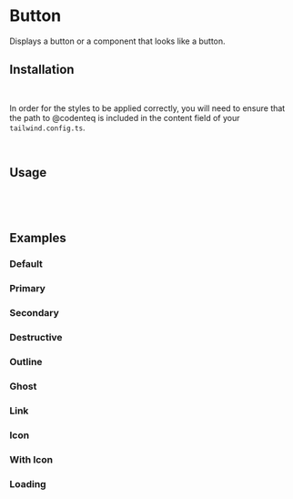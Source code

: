 

<Meta of={ButtonStories} />

# Button

Displays a button or a component that looks like a button.

<Canvas of={ButtonStories.Default} />

## Installation

```bash
npm i @codenteq/interfeys
```

In order for the styles to be applied correctly, you will need to ensure that the path to @codenteq is included in the content field of your `tailwind.config.ts`.
```typescript
'./node_modules/@codenteq/**/*.{js,ts,jsx,tsx}'
```

## Usage

```typescript
import { Button } from '@codenteq/interfeys';
```

```typescript
<Button variant="outline">Button</Button>
```

## Examples

### Default
<Canvas of={ButtonStories.Default} />

### Primary
<Canvas of={ButtonStories.ButtonPrimary} />

### Secondary
<Canvas of={ButtonStories.ButtonSecondary} />

### Destructive
<Canvas of={ButtonStories.ButtonDestructive} />

### Outline
<Canvas of={ButtonStories.ButtonOutline} />

### Ghost
<Canvas of={ButtonStories.ButtonGhost} />

### Link
<Canvas of={ButtonStories.ButtonLink} />

### Icon
<Canvas of={ButtonStories.ButtonIcon} />

### With Icon
<Canvas of={ButtonStories.ButtonWithIcon} />

### Loading
<Canvas of={ButtonStories.ButtonLoading} />